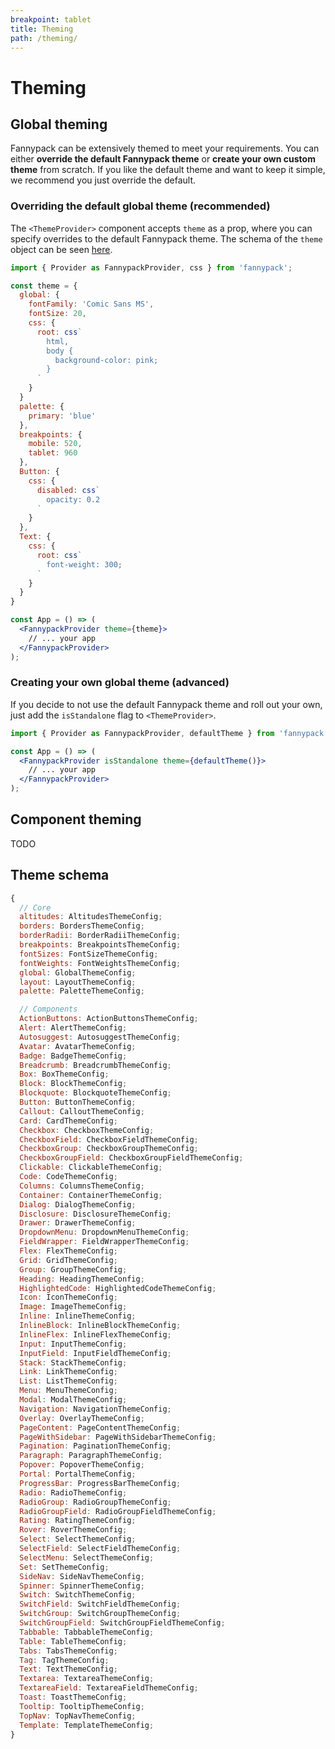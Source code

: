 ```yaml
---
breakpoint: tablet
title: Theming
path: /theming/
---
```


# Theming

## Global theming

Fannypack can be extensively themed to meet your requirements. You can either **override the default Fannypack theme** or **create your own custom theme** from scratch. If you like the default theme and want to keep it simple, we recommend you just override the default.

### Overriding the default global theme (recommended)

The `<ThemeProvider>` component accepts `theme` as a prop, where you can specify overrides to the default Fannypack theme. The schema of the `theme` object can be seen [here](https://github.com/fannypackui/fannypack/blob/v5/packages/fannypack/src/types/theme.ts).

```jsx
import { Provider as FannypackProvider, css } from 'fannypack';

const theme = {
  global: {
    fontFamily: 'Comic Sans MS',
    fontSize: 20,
    css: {
      root: css`
        html,
        body {
          background-color: pink;
        }
      `
    }
  }
  palette: {
    primary: 'blue'
  },
  breakpoints: {
    mobile: 520,
    tablet: 960
  },
  Button: {
    css: {
      disabled: css`
        opacity: 0.2
      `
    }
  },
  Text: {
    css: {
      root: css`
        font-weight: 300;
      `
    }
  }
}

const App = () => (
  <FannypackProvider theme={theme}>
    // ... your app
  </FannypackProvider>
);
```

### Creating your own global theme (advanced)

If you decide to not use the default Fannypack theme and roll out your own, just add the `isStandalone` flag to `<ThemeProvider>`.

```jsx
import { Provider as FannypackProvider, defaultTheme } from 'fannypack';

const App = () => (
  <FannypackProvider isStandalone theme={defaultTheme()}>
    // ... your app
  </FannypackProvider>
);
```

## Component theming

TODO

## Theme schema

```js
{
  // Core
  altitudes: AltitudesThemeConfig;
  borders: BordersThemeConfig;
  borderRadii: BorderRadiiThemeConfig;
  breakpoints: BreakpointsThemeConfig;
  fontSizes: FontSizeThemeConfig;
  fontWeights: FontWeightsThemeConfig;
  global: GlobalThemeConfig;
  layout: LayoutThemeConfig;
  palette: PaletteThemeConfig;

  // Components
  ActionButtons: ActionButtonsThemeConfig;
  Alert: AlertThemeConfig;
  Autosuggest: AutosuggestThemeConfig;
  Avatar: AvatarThemeConfig;
  Badge: BadgeThemeConfig;
  Breadcrumb: BreadcrumbThemeConfig;
  Box: BoxThemeConfig;
  Block: BlockThemeConfig;
  Blockquote: BlockquoteThemeConfig;
  Button: ButtonThemeConfig;
  Callout: CalloutThemeConfig;
  Card: CardThemeConfig;
  Checkbox: CheckboxThemeConfig;
  CheckboxField: CheckboxFieldThemeConfig;
  CheckboxGroup: CheckboxGroupThemeConfig;
  CheckboxGroupField: CheckboxGroupFieldThemeConfig;
  Clickable: ClickableThemeConfig;
  Code: CodeThemeConfig;
  Columns: ColumnsThemeConfig;
  Container: ContainerThemeConfig;
  Dialog: DialogThemeConfig;
  Disclosure: DisclosureThemeConfig;
  Drawer: DrawerThemeConfig;
  DropdownMenu: DropdownMenuThemeConfig;
  FieldWrapper: FieldWrapperThemeConfig;
  Flex: FlexThemeConfig;
  Grid: GridThemeConfig;
  Group: GroupThemeConfig;
  Heading: HeadingThemeConfig;
  HighlightedCode: HighlightedCodeThemeConfig;
  Icon: IconThemeConfig;
  Image: ImageThemeConfig;
  Inline: InlineThemeConfig;
  InlineBlock: InlineBlockThemeConfig;
  InlineFlex: InlineFlexThemeConfig;
  Input: InputThemeConfig;
  InputField: InputFieldThemeConfig;
  Stack: StackThemeConfig;
  Link: LinkThemeConfig;
  List: ListThemeConfig;
  Menu: MenuThemeConfig;
  Modal: ModalThemeConfig;
  Navigation: NavigationThemeConfig;
  Overlay: OverlayThemeConfig;
  PageContent: PageContentThemeConfig;
  PageWithSidebar: PageWithSidebarThemeConfig;
  Pagination: PaginationThemeConfig;
  Paragraph: ParagraphThemeConfig;
  Popover: PopoverThemeConfig;
  Portal: PortalThemeConfig;
  ProgressBar: ProgressBarThemeConfig;
  Radio: RadioThemeConfig;
  RadioGroup: RadioGroupThemeConfig;
  RadioGroupField: RadioGroupFieldThemeConfig;
  Rating: RatingThemeConfig;
  Rover: RoverThemeConfig;
  Select: SelectThemeConfig;
  SelectField: SelectFieldThemeConfig;
  SelectMenu: SelectThemeConfig;
  Set: SetThemeConfig;
  SideNav: SideNavThemeConfig;
  Spinner: SpinnerThemeConfig;
  Switch: SwitchThemeConfig;
  SwitchField: SwitchFieldThemeConfig;
  SwitchGroup: SwitchGroupThemeConfig;
  SwitchGroupField: SwitchGroupFieldThemeConfig;
  Tabbable: TabbableThemeConfig;
  Table: TableThemeConfig;
  Tabs: TabsThemeConfig;
  Tag: TagThemeConfig;
  Text: TextThemeConfig;
  Textarea: TextareaThemeConfig;
  TextareaField: TextareaFieldThemeConfig;
  Toast: ToastThemeConfig;
  Tooltip: TooltipThemeConfig;
  TopNav: TopNavThemeConfig;
  Template: TemplateThemeConfig;
}
```
